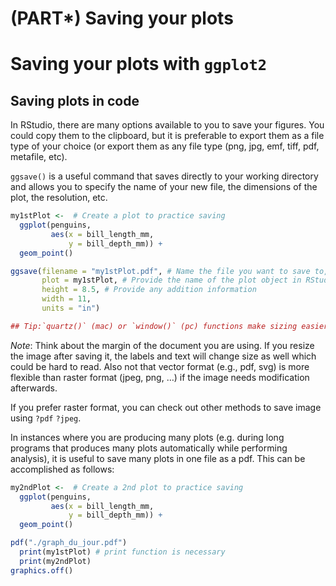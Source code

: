 # (PART\*) Saving your plots {-}

# Saving your plots with `ggplot2`

## Saving plots in code

In RStudio, there are many options available to you to save your figures. You could copy them to the clipboard, but it is preferable to export them as a file type of your choice (or export them as any file type (png, jpg, emf, tiff, pdf, metafile, etc).


`ggsave()` is a useful command that saves directly to your working directory and allows you to specify the name of your new file, the dimensions of the plot, the resolution, etc.

```r
my1stPlot <-  # Create a plot to practice saving
  ggplot(penguins, 
         aes(x = bill_length_mm, 
             y = bill_depth_mm)) +
  geom_point()

ggsave(filename = "my1stPlot.pdf", # Name the file you want to save to, add extension of the file format you want to use (ex. pdf)
       plot = my1stPlot, # Provide the name of the plot object in RStudio
       height = 8.5, # Provide any addition information
       width = 11, 
       units = "in") 

## Tip:`quartz()` (mac) or `window()` (pc) functions make sizing easier before `ggsave()`!
```

*Note*: Think about the margin of the document you are using. If you resize the image after saving it, the labels and text will change size as well which could be hard to read. Also not that vector format (e.g., pdf, svg) is more flexible than raster format (jpeg, png, ...) if the image needs modification afterwards. 

If you prefer raster format, you can check out other methods to save image using `?pdf` `?jpeg`.

In instances where you are producing many plots (e.g. during long programs that produces many plots automatically while performing analysis), it is useful to save many plots in one file as a pdf. This can be accomplished as follows:

```r
my2ndPlot <-  # Create a 2nd plot to practice saving
  ggplot(penguins, 
         aes(x = bill_length_mm, 
             y = bill_depth_mm)) +
  geom_point()

pdf("./graph_du_jour.pdf")
  print(my1stPlot) # print function is necessary
  print(my2ndPlot)
graphics.off()
```



